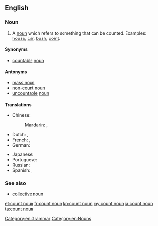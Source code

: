 ==English==
{{wikipedia}}

===Noun===
{{en-noun|head=[[count]] [[noun]]}}

# A [[noun]] which refers to something that can be counted. Examples: [[house]], [[car]], [[bush]], [[point]].

====Synonyms====
* [[countable]] [[noun]]

====Antonyms====
* [[mass noun]]
* [[non-count]] [[noun]]
* [[uncountable]] [[noun]]

====Translations====
{{trans-top|noun used to refer to things that can be counted}}
* Chinese:
*: Mandarin: {{t+|cmn|可數名詞|sc=Hani}}, {{t|cmn|可数名词|tr=kěshǔ míngcí|sc=Hani}}
* Dutch: {{t|nl|telbaar zelfstandig naamwoord|n}}, {{t|nl|telbaar substantief|n}}
* French: {{t+|fr|nom dénombrable|m}}, {{t|fr|nom comptable|m}}
* German: {{t|de|zählbares Substantiv|n}}
{{trans-mid}}
* Japanese: {{t+|ja|可算名詞|tr=かさんめいし, kasan meishi|sc=Jpan}}
* Portuguese: {{t|pt|substantivo contável|m}}
* Russian: {{t|ru|исчисляемое существительное|n|tr=isčisljájemoje suščestvítel’noje|sc=Cyrl}}
* Spanish: {{t+|es|sustantivo contable|m}}, {{t+|es|nombre contable|m}}
{{trans-bottom}}

===See also===
* [[collective noun]]

[[Category:en:Grammar]]
[[Category:en:Nouns]]

[[et:count noun]]
[[fr:count noun]]
[[kn:count noun]]
[[my:count noun]]
[[ja:count noun]]
[[ta:count noun]]